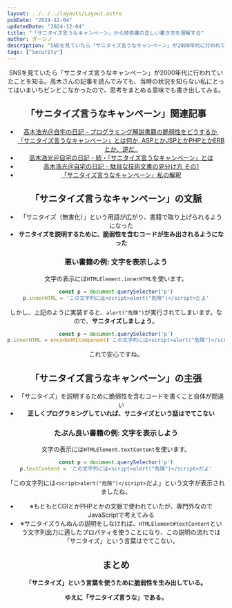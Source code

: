 ```yaml
---
layout: ../../../layouts/Layout.astro
pubDate: "2024-12-04"
updatedDate: "2024-12-04"
title: "「サニタイズ言うなキャンペーン」から技術書の正しい書き方を理解する"
author: ダーシノ
description: "SNSを見ていたら「サニタイズ言うなキャンペーン」が2000年代に行われていたことを知る。高木さんの記事を読んでみても、当時の状況を知らない私にとってはいまいちピンとこなかったので、思考をまとめる意味でも書き出してみる。"
tags: ["Security"]
---
```



<Header {...frontmatter} />

SNSを見ていたら「サニタイズ言うなキャンペーン」が2000年代に行われていたことを知る。高木さんの記事を読んでみても、当時の状況を知らない私にとってはいまいちピンとこなかったので、思考をまとめる意味でも書き出してみる。

## 「サニタイズ言うなキャンペーン」関連記事

- [高木浩光＠自宅の日記 \- プログラミング解説書籍の脆弱性をどうするか, 「サニタイズ言うなキャンペーン」とは何か, ASPとかJSPとかPHPとかERBとか、逆だ\.\.](https://takagi-hiromitsu.jp/diary/20051227.html#p02)
- [高木浩光＠自宅の日記 \- 続・「サニタイズ言うなキャンペーン」とは](https://takagi-hiromitsu.jp/diary/20060115.html)
- [高木浩光＠自宅の日記 \- 駄目な技術文書の見分け方 その1](https://takagi-hiromitsu.jp/diary/20061104.html)
- [「サニタイズ言うなキャンペーン」私の解釈](https://kmaebashi.com/zakki/zakki0042.html)

## 「サニタイズ言うなキャンペーン」の文脈

- 「サニタイズ（無害化）」という用語が広がり、書籍で取り上げられるようになった
- **サニタイズを説明するために、脆弱性を含むコードが生み出されるようになった**

### 悪い書籍の例: 文字を表示しよう

文字の表示には`HTMLElement.innerHTML`を使います。
```js
const p = document.querySelector('p')
p.innerHTML = 'この文字列には<script>alert("危険")</script>だよ'
```
しかし、上記のように実装すると、`alert("危険")`が実行されてしまいます。なので、**サニタイズしましょう**。

```js
const p = document.querySelector('p')
p.innerHTML = encodeURIComponent('この文字列には<script>alert("危険")</script>だよ')
```
これで安心ですね。


## 「サニタイズ言うなキャンペーン」の主張

- 「サニタイズ」を説明するために脆弱性を含むコードを書くこと自体が間違い
- **正しくプログラミングしていれば、サニタイズという話はでてこない**


### たぶん良い書籍の例: 文字を表示しよう



文字の表示には`HTMLElement.textContent`を使います。
```js
const p = document.querySelector('p')
p.textContent = 'この文字列には<script>alert("危険")</script>だよ'
```

「この文字列には`<script>alert("危険")</script>`だよ」という文字が表示されましたね。

- ※もともとCGIとかPHPとかの文脈で使われていたが、専門外なのでJavaScriptで考えてみる
- ※サニタイズうんぬんの説明をしなければ、`HTMLElement#textContent`という文字列出力に適したプロパティを使うことになり、この説明の流れでは「サニタイズ」という言葉はでてこない。

## まとめ

**「サニタイズ」という言葉を使うために脆弱性を生み出している。**

**ゆえに「サニタイズ言うな」である。**

